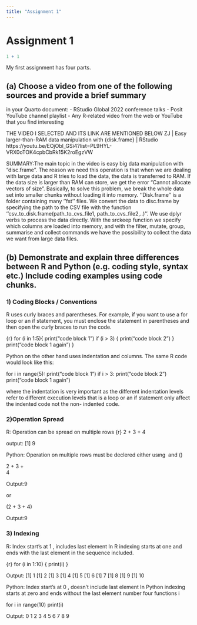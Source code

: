 ```yaml
---
title: "Assignment 1"
---
```


# Assignment 1

```r
1 + 1
```

My first assignment has four parts.

## (a) Choose a video from one of the following sources and provide a brief summary

in your Quarto document: - RStudio Global 2022 conference talks - Posit YouTube channel playlist - Any R-related video from the web or YouTube that you find interesting

THE VIDEO I SELECTED AND ITS LINK ARE MENTIONED BELOW ZJ \| Easy larger-than-RAM data manipulation with {disk.frame} \| RStudio https://youtu.be/EOjObl_GSi4?list=PL9HYL-VRX0oTOK4cpbCbRk15K2roEgzVW

SUMMARY:The main topic in the video is easy big data manipulation with "disc.frame". The reason we need this operation is that when we are dealing with large data and R tries to load the data, the data is transferred to RAM. If the data size is larger than RAM can store, we get the error "Cannot allocate vectors of size". Basically, to solve this problem, we break the whole data set into smaller chunks without loading it into memory. ''Disk.frame'' is a folder containing many ''fst'' files. We convert the data to disc.frame by specifying the path to the CSV file with the function ''csv_to_disk.frame(path_to_cvs_file1, path_to_cvs_file2,..)''. We use dplyr verbs to process the data directly. With the srckeep function we specify which columns are loaded into memory, and with the filter, mutate, group, summarise and collect commands we have the possibility to collect the data we want from large data files.

## (b) Demonstrate and explain three differences between R and Python (e.g. coding style, syntax etc.) Include coding examples using code chunks.

### 1) Coding Blocks / Conventions

R uses curly braces and parentheses. For example, if you want to use a for loop or an if statement, you must enclose the statement in parentheses and then open the curly braces to run the code.

{r} for (i in 1:5){ print("code block 1") if (i \> 3) { print("code block 2") } print("code block 1 again") }

Python on the other hand uses indentation and columns. The same R code would look like this:

for i in range(5): print("code block 1") if i \> 3: print("code block 2") print("code block 1 again")

where the indentation is very important as the different indentation levels refer to different execution levels that is a loop or an if statement only affect the indented code not the non- indented code.

### 2)Operation Spread

R: Operation can be spread on multiple rows {r} 2 + 3 + 4

output: \[1\] 9

Python: Operation on multiple rows must be declered either usıng  and ()

2 + 3 +\
4

Output:9

or

(2 + 3 + 4)

Output:9

### 3) Indexing

R: Index start's at 1 , includes last element In R indexing starts at one and ends with the last element in the sequence included.

{r} for (i in 1:10) { print(i) }

Output: \[1\] 1 \[1\] 2 \[1\] 3 \[1\] 4 \[1\] 5 \[1\] 6 \[1\] 7 \[1\] 8 \[1\] 9 \[1\] 10

Python: Index start's at 0 , doesn't include last element In Python indexing starts at zero and ends without the last element number four functions i

for i in range(10) print(i)

Output: 0 1 2 3 4 5 6 7 8 9

